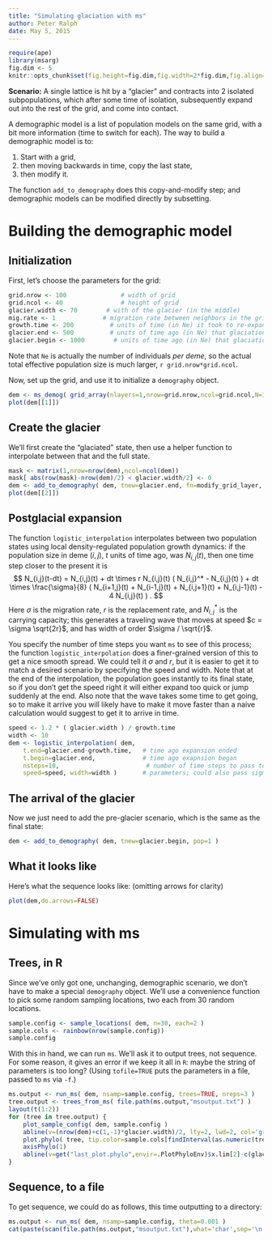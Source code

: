 ```yaml
---
title: "Simulating glaciation with ms"
author: Peter Ralph
date: May 5, 2015
---
```



```r
require(ape)
library(msarg)
fig.dim <- 5
knitr::opts_chunk$set(fig.height=fig.dim,fig.width=2*fig.dim,fig.align='center')
```

**Scenario:** 
A single lattice is hit by a "glacier" and contracts into 2 isolated subpopulations, 
which after some time of isolation, subsequently expand out into the rest of the grid, and come into contact.

A demographic model is a list of population models on the same grid, with a bit more information (time to switch for each).
The way to build a demographic model is to:

1. Start with a grid,
2. then moving backwards in time, copy the last state, 
3. then modify it.

The function `add_to_demography` does this copy-and-modify step;
and demographic models can be modified directly by subsetting.


Building the demographic model
==============================

Initialization
--------------

First, let's choose the parameters for the grid:
```r
grid.nrow <- 100               # width of grid
grid.ncol <- 40                # height of grid
glacier.width <- 70        # with of the glacier (in the middle)
mig.rate <- 1             # migration rate between neighbors in the grid
growth.time <- 200          # units of time (in Ne) it took to re-expand post-glacier
glacier.end <- 500          # units of time ago (in Ne) that glaciation ended
glacier.begin <- 1000        # units of time ago (in Ne) that glaciation began
```
Note that `Ne` is actually the number of individuals *per deme*, so the actual total effective population size is much larger, `r grid.nrow*grid.ncol`.

Now, set up the grid,
and use it to initialize a `demography` object.
```r
dem <- ms_demog( grid_array(nlayers=1,nrow=grid.nrow,ncol=grid.ncol,N=1,mig.rate=mig.rate) )
plot(dem[[1]])
```

Create the glacier
------------------

We'll first create the "glaciated" state,
then use a helper function to interpolate between that and the full state.
```r
mask <- matrix(1,nrow=nrow(dem),ncol=ncol(dem))
mask[ abs(row(mask)-nrow(dem)/2) < glacier.width/2] <- 0
dem <- add_to_demography( dem, tnew=glacier.end, fn=modify_grid_layer, layer=1, dN=mask )
plot(dem[[2]])
```

Postglacial expansion
---------------------

The function `logistic_interpolation` interpolates between two population states
using local density-regulated population growth dynamics:
if the population size in deme $(i,j)$, $t$ units of time ago, was $N_{i,j}(t)$,
then one time step closer to the present it is
$$ 
N_{i,j}(t-dt) = N_{i,j}(t) 
    + dt \times r N_{i,j}(t) ( N_{i,j}^* - N_{i,j}(t) ) 
    + dt \times \frac{\sigma}{8} ( N_{i+1,j}(t) + N_{i-1,j}(t) + N_{i,j+1}(t) + N_{i,j-1}(t) - 4 N_{i,j}(t) )
.  
$$
Here $\sigma$ is the migration rate, $r$ is the replacement rate, and $N_{i,j}^*$ is the carrying capacity;
this generates a traveling wave that moves at speed $c = \sigma \sqrt{2r}$,
and has width of order $\sigma / \sqrt{r}$.

You specify the number of time steps you want `ms` to see of this process;
the function `logistic_interpolation` does a finer-grained version of this to get a nice smooth spread.
We could tell it $\sigma$ and $r$, but it is easier to get it to match a desired scenario
by specifying the speed and width. 
Note that at the end of the interpolation, the population goes instantly to its final state,
so if you don't get the speed right it will either expand too quick or jump suddenly at the end.
Also note that the wave takes some time to get going, so to make it arrive 
you will likely have to make it move faster than a naive calculation would suggest
to get it to arrive in time.
```r
speed <- 1.2 * ( glacier.width ) / growth.time 
width <- 10
dem <- logistic_interpolation( dem, 
    t.end=glacier.end-growth.time,   # time ago expansion ended
    t.begin=glacier.end,             # time ago exapnsion began
    nsteps=10,                        # number of time steps to pass to ms
    speed=speed, width=width )       # parameters; could also pass sigma= and r= .
```

The arrival of the glacier
--------------------------

Now we just need to add the pre-glacier scenario,
which is the same as the final state:
```r
dem <- add_to_demography( dem, tnew=glacier.begin, pop=1 )
```

What it looks like
------------------

Here's what the sequence looks like:
(omitting arrows for clarity)
```r
plot(dem,do.arrows=FALSE)
```


Simulating with ms
==================

Trees, in R
-----------

Since we've only got one, unchanging, demographic scenario,
we don't have to make a special `demography` object.
We'll use a convenience function to pick some random sampling locations,
two each from 30 random locations.
```r
sample.config <- sample_locations( dem, n=30, each=2 )
sample.cols <- rainbow(nrow(sample.config))
sample.config
```
With this in hand, we can run `ms`.
We'll ask it to output trees, not sequence.
For some reason, it gives an error if we keep it all in `R`: 
maybe the string of parameters is too long?
(Using `tofile=TRUE` puts the parameters in a file, passed to `ms` via `-f`.)
```r
ms.output <- run_ms( dem, nsamp=sample.config, trees=TRUE, nreps=3 )
tree.output <- trees_from_ms( file.path(ms.output,"msoutput.txt") )
layout(t(1:2))
for (tree in tree.output) {
    plot_sample_config( dem, sample.config )
    abline(v=(nrow(dem)+c(1,-1)*glacier.width)/2, lty=2, lwd=2, col='grey')
    plot.phylo( tree, tip.color=sample.cols[findInterval(as.numeric(tree$tip.label),1+c(0,cumsum(sample.config[,4])))] )
    axisPhylo(1)
    abline(v=get("last_plot.phylo",envir=.PlotPhyloEnv)$x.lim[2]-c(glacier.end,glacier.begin), lty=2, lwd=2, col='grey')  # grrr, ape::
}
```

Sequence, to a file
-------------------

To get sequence, we could do as follows,
this time outputting to a directory:
```r
ms.output <- run_ms( dem, nsamp=sample.config, theta=0.001 )
cat(paste(scan(file.path(ms.output,"msoutput.txt"),what='char',sep='\n'),collapse='\n'))
```
